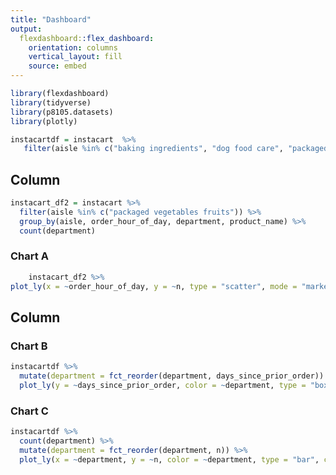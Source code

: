 ```yaml
---
title: "Dashboard"
output: 
  flexdashboard::flex_dashboard:
    orientation: columns
    vertical_layout: fill
    source: embed
---
```


```r
library(flexdashboard)
library(tidyverse)
library(p8105.datasets)
library(plotly)
```

```r
instacartdf = instacart  %>%
   filter(aisle %in% c("baking ingredients", "dog food care", "packaged vegetables fruits")) 
```

Column {data-width=650}
-----------------------------------------------------------------------
```r
instacart_df2 = instacart %>%
  filter(aisle %in% c("packaged vegetables fruits")) %>%
  group_by(aisle, order_hour_of_day, department, product_name) %>% 
  count(department) 
```


### Chart A

```r
    instacart_df2 %>%
plot_ly(x = ~order_hour_of_day, y = ~n, type = "scatter", mode = "markers", color=~department, alpha = 0.5, colors = "viridis")
```

Column {data-width=350}
-----------------------------------------------------------------------

### Chart B

```r
instacartdf %>% 
  mutate(department = fct_reorder(department, days_since_prior_order)) %>% 
  plot_ly(y = ~days_since_prior_order, color = ~department, type = "box", colors = "viridis")
```

### Chart C

```r
instacartdf %>% 
  count(department) %>% 
  mutate(department = fct_reorder(department, n)) %>% 
  plot_ly(x = ~department, y = ~n, color = ~department, type = "bar", colors = "viridis")
```

